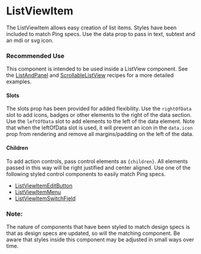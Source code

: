 <Meta title="Experimental/ListViewItem" />

# ListViewItem

The ListViewItem allows easy creation of list items. Styles have been included to match Ping specs. Use the data prop to pass in text, subtext and an mdi or svg icon.

### Recommended Use
This component is intended to be used inside a ListView component. See the [ListAndPanel](./?path=/story/experimental-recipes-listandpanel--list-and-panel) and [ScrollableListView](./?path=/story/experimental-recipes-scrollablelistview--scrollable-list-view)
recipes for a more detailed examples.

#### Slots
The slots prop has been provided for added flexibility. Use the `rightOfData` slot to add icons, badges or other elements to the right of the data
section. Use the `leftOfData` slot to add elements to the left of the data element. Note that when the
leftOfData slot is used, it will prevent an icon in the `data.icon` prop from rendering and remove all margins/padding on the left of the data.

#### Children
To add action controls, pass control elements as `{children}`. All elements passed in this way will be right justified and center aligned. Use one of the following
styled control components to easily match Ping specs.
- [ListViewItemEditButton](./?path=/story/experimental-styledlistitem-controls-listitemeditbutton--default)
- [ListViewItemMenu](./?path=/story/experimental-styledlistitem-controls-listitemmenu--default)
- [ListViewItemSwitchField](./?path=/story/experimental-styledlistitem-controls-listitemswitchfield--default)

### Note:
The nature of components that have been styled to match design specs is that as design specs are updated, so will the matching component. Be aware that styles 
inside this component may be adjusted in small ways over time.
